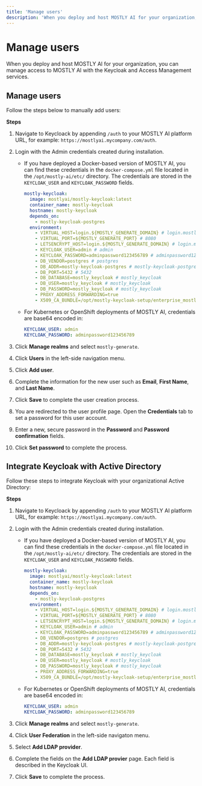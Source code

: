 ```yaml
---
title: 'Manage users'
description: 'When you deploy and host MOSTLY AI for your organization, you can manage access to MOSTLY AI with the Keycloak and Access Management services.'
---
```



# Manage users

When you deploy and host MOSTLY AI for your organization, you can manage access to MOSTLY AI with the Keycloak and Access Management services.

## Manage users

Follow the steps below to manually add users:

**Steps**

1. Navigate to Keycloack by appending `/auth` to your MOSTLY AI platform URL, for example: `https://mostlyai.mycompany.com/auth`.
2. Login with the Admin credentials created during installation.

   - If you have deployed a Docker-based version of MOSTLY AI, you can find these credentials in the `docker-compose.yml` file located in the `/opt/mostly-ai/etc/` directory.
     The credentials are stored in the `KEYCLOAK_USER` and `KEYCLOAK_PASSWORD` fields.

     ```yaml
     mostly-keycloak:
       image: mostlyai/mostly-keycloak:latest
       container_name: mostly-keycloak
       hostname: mostly-keycloak
       depends_on:
         - mostly-keycloak-postgres
       environment:
         - VIRTUAL_HOST=login.${MOSTLY_GENERATE_DOMAIN} # login.mostly.mycompany.com
         - VIRTUAL_PORT=${MOSTLY_GENERATE_PORT} # 8080
         - LETSENCRYPT_HOST=login.${MOSTLY_GENERATE_DOMAIN} # login.mostly.mycompany.com
         - KEYCLOAK_USER=admin # admin
         - KEYCLOAK_PASSWORD=adminpassword123456789 # adminpassword123456789
         - DB_VENDOR=postgres # postgres
         - DB_ADDR=mostly-keycloak-postgres # mostly-keycloak-postgres
         - DB_PORT=5432 # 5432
         - DB_DATABASE=mostly_keycloak # mostly_keycloak
         - DB_USER=mostly_keycloak # mostly_keycloak
         - DB_PASSWORD=mostly_keycloak # mostly_keycloak
         - PROXY_ADDRESS_FORWARDING=true
         - X509_CA_BUNDLE=/opt/mostly-keycloak-setup/enterprise_mostlylab.crt
     ```

   - For Kubernetes or OpenShift deployments of MOSTLY AI, credentials are base64 encoded in:

     ```yaml name="Keycloak.secrets"
     KEYCLOAK_USER: admin
     KEYCLOAK_PASSWORD: adminpassword123456789
     ```

3. Click **Manage realms** and select `mostly-generate`.
4. Click **Users** in the left-side navigation menu.
5. Click **Add user**.
6. Complete the information for the new user such as **Email**, **First Name**, and **Last Name**.
7. Click **Save** to complete the user creation process.
8. You are redirected to the user profile page. Open the **Credentials** tab to set a password for this user account.
9. Enter a new, secure password in the **Password** and **Password confirmation** fields.
10. Click **Set password** to complete the process.

## Integrate Keycloak with Active Directory

Follow these steps to integrate Keycloak with your organizational Active Directory:

**Steps**

1. Navigate to Keycloack by appending `/auth` to your MOSTLY AI platform URL, for example: `https://mostlyai.mycompany.com/auth`.
2. Login with the Admin credentials created during installation.

   - If you have deployed a Docker-based version of MOSTLY AI, you can find these credentials in the `docker-compose.yml` file located in the `/opt/mostly-ai/etc/` directory.
     The credentials are stored in the `KEYCLOAK_USER` and `KEYCLOAK_PASSWORD` fields.
     ```yaml
     mostly-keycloak:
       image: mostlyai/mostly-keycloak:latest
       container_name: mostly-keycloak
       hostname: mostly-keycloak
       depends_on:
         - mostly-keycloak-postgres
       environment:
         - VIRTUAL_HOST=login.${MOSTLY_GENERATE_DOMAIN} # login.mostly.mycompany.com
         - VIRTUAL_PORT=${MOSTLY_GENERATE_PORT} # 8080
         - LETSENCRYPT_HOST=login.${MOSTLY_GENERATE_DOMAIN} # login.mostly.mycompany.com
         - KEYCLOAK_USER=admin # admin
         - KEYCLOAK_PASSWORD=adminpassword123456789 # adminpassword123456789
         - DB_VENDOR=postgres # postgres
         - DB_ADDR=mostly-keycloak-postgres # mostly-keycloak-postgres
         - DB_PORT=5432 # 5432
         - DB_DATABASE=mostly_keycloak # mostly_keycloak
         - DB_USER=mostly_keycloak # mostly_keycloak
         - DB_PASSWORD=mostly_keycloak # mostly_keycloak
         - PROXY_ADDRESS_FORWARDING=true
         - X509_CA_BUNDLE=/opt/mostly-keycloak-setup/enterprise_mostlylab.crt
     ```
   - For Kubernetes or OpenShift deployments of MOSTLY AI, credentials are base64 encoded in:
     ```yaml name="Keycloak.secrets"
     KEYCLOAK_USER: admin
     KEYCLOAK_PASSWORD: adminpassword123456789
     ```

3. Click **Manage realms** and select `mostly-generate`.
4. Click **User Federation** in the left-side navigaton menu.
5. Select **Add LDAP provider**.
6. Complete the fields on the **Add LDAP provier** page. Each field is described in the Keycloak UI.
7. Click **Save** to complete the process.
